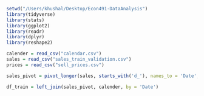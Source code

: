```r
setwd("/Users/khushal/Desktop/Econ491-DataAnalysis")
library(tidyverse)
library(stats)
library(ggplot2)
library(readr)
library(dplyr)
library(reshape2)
```

```r
calender = read_csv("calendar.csv")
sales = read_csv("sales_train_validation.csv")
prices = read_csv("sell_prices.csv")

sales_pivot = pivot_longer(sales, starts_with('d_'), names_to = 'Date', values_to = 'Sales')

df_train = left_join(sales_pivot, calender, by = 'Date')



```
